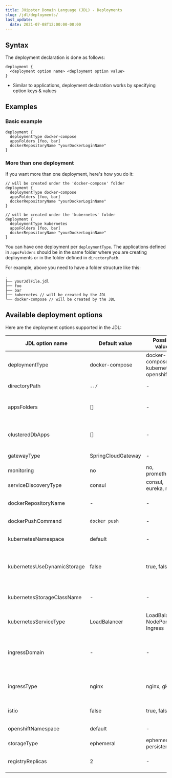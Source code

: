 ```yaml
---
title: JHipster Domain Language (JDL) - Deployments
slug: /jdl/deployments/
last_update:
  date: 2021-07-08T12:00:00-00:00
---
```


## Syntax

The deployment declaration is done as follows:

```jdl
deployment {
  <deployment option name> <deployment option value>
}
```

- Similar to applications, deployment declaration works by specifying option keys & values


## Examples

### Basic example

```jdl
deployment {
  deploymentType docker-compose
  appsFolders [foo, bar]
  dockerRepositoryName "yourDockerLoginName"
}
```

### More than one deployment

If you want more than one deployment, here's how you do it:

```jdl
// will be created under the 'docker-compose' folder
deployment {
  deploymentType docker-compose
  appsFolders [foo, bar]
  dockerRepositoryName "yourDockerLoginName"
}

// will be created under the 'kubernetes' folder
deployment {
  deploymentType kubernetes
  appsFolders [foo, bar]
  dockerRepositoryName "yourDockerLoginName"
}
```

You can have one deployment per `deploymentType`. The applications defined in `appsFolders` should be in the same 
folder where you are creating deployments or in the folder defined in `directoryPath`.

For example, above you need to have a folder structure like this:

```
.
├── yourJdlFile.jdl
├── foo
├── bar
├── kubernetes // will be created by the JDL
└── docker-compose // will be created by the JDL
```


## Available deployment options

Here are the deployment options supported in the JDL:

|JDL option name             |Default value      |Possible values                       |Comment                                                                                                                                    |
|----------------------------|-------------------|--------------------------------------|-------------------------------------------------------------------------------------------------------------------------------------------|
|deploymentType              |docker-compose     |docker-compose, kubernetes, openshift |-                                                                                                                                          |
|directoryPath               |`../`              |-                                     |Relative path. Must be in double quotes                                                                                                    |
|appsFolders                 |[]                 |-                                     |Directory names for the applications separated by comma. Must be a list, example [foo, bar]                                                |
|clusteredDbApps             |[]                 |-                                     |Directory names for the applications with clustered DB separated by comma. Must be a list, example [foo, bar]                              |
|gatewayType                 |SpringCloudGateway |-                                     |Value is ignored when serviceDiscoveryType is `no`                                                                                         |
|monitoring                  |no                 |no, prometheus                        |-                                                                                                                                          |
|serviceDiscoveryType        |consul             |consul, eureka, no                    |-                                                                                                                                          |
|dockerRepositoryName        |-                  |-                                     |The name or URL of the docker repository. Must be in double quotes                                                                         |
|dockerPushCommand           |`docker push`      |-                                     |The docker push command to use. Must be in double quotes                                                                                   |
|kubernetesNamespace         |default            |-                                     |Applicable only when deploymentType is kubernetes                                                                                          |
|kubernetesUseDynamicStorage |false              |true, false                           |Applicable only when deploymentType is kubernetes, enables the kubernetesStorageClassName option                                           |
|kubernetesStorageClassName  |-                  |-                                     |Applicable only when deploymentType is kubernetes, can be left empty (two double-quotes)                                                   |
|kubernetesServiceType       |LoadBalancer       |LoadBalancer, NodePort, Ingress       |Applicable only when deploymentType is kubernetes                                                                                          |
|ingressDomain               |-                  |-                                     |The domain for Ingress when kubernetesServiceType is `Ingress`. Must be in double quotes. Applicable only when deploymentType is kubernetes|
|ingressType                 |nginx              |nginx, gke                            |The kubernetes ingress type, only set when `kubernetesServiceType` is set to Ingress                                                       |
|istio                       |false              |true, false                           |Applicable only when deploymentType is kubernetes                                                                                          |
|openshiftNamespace          |default            |-                                     |Applicable only when deploymentType is openshift                                                                                           |
|storageType                 |ephemeral          |ephemeral, persistent                 |Applicable only when deploymentType is openshift                                                                                           |
|registryReplicas            |2                  |-                                     |The number of replicas, when using the openshift deployment type                                                                           |
